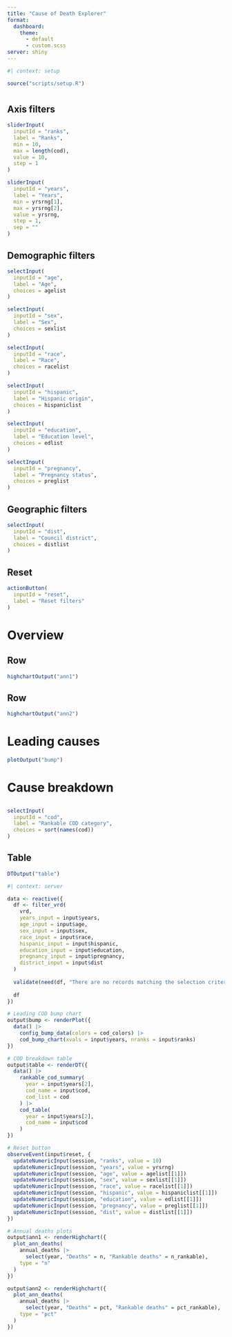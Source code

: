 ```yaml
---
title: "Cause of Death Explorer"
format:
  dashboard:
    theme:
      - default
      - custom.scss
server: shiny
---
```


```r
#| context: setup

source("scripts/setup.R")
```

# {.sidebar}

## Axis filters

```r
sliderInput(
  inputId = "ranks",
  label = "Ranks",
  min = 10,
  max = length(cod),
  value = 10,
  step = 1
)

sliderInput(
  inputId = "years",
  label = "Years",
  min = yrsrng[1],
  max = yrsrng[2],
  value = yrsrng,
  step = 1,
  sep = ""
)
```

## Demographic filters

```r
selectInput(
  inputId = "age",
  label = "Age",
  choices = agelist
)

selectInput(
  inputId = "sex",
  label = "Sex",
  choices = sexlist
)

selectInput(
  inputId = "race",
  label = "Race",
  choices = racelist
)

selectInput(
  inputId = "hispanic",
  label = "Hispanic origin",
  choices = hispaniclist
)

selectInput(
  inputId = "education",
  label = "Education level",
  choices = edlist
)

selectInput(
  inputId = "pregnancy",
  label = "Pregnancy status",
  choices = preglist
)
```

## Geographic filters

```r
selectInput(
  inputId = "dist",
  label = "Council district",
  choices = distlist
)
```

## Reset

```r
actionButton(
  inputId = "reset",
  label = "Reset filters"
)
```

# Overview

## Row

```r
highchartOutput("ann1")
```

## Row

```r
highchartOutput("ann2")
```

# Leading causes

```r
plotOutput("bump")
```

# Cause breakdown

## {.toolbar}

```r
selectInput(
  inputId = "cod",
  label = "Rankable COD category",
  choices = sort(names(cod))
)
```

## Table

```r
DTOutput("table")
```

```r
#| context: server

data <- reactive({
  df <- filter_vrd(
    vrd,
    years_input = input$years,
    age_input = input$age,
    sex_input = input$sex,
    race_input = input$race,
    hispanic_input = input$hispanic,
    education_input = input$education,
    pregnancy_input = input$pregnancy,
    district_input = input$dist
  )
  
  validate(need(df, "There are no records matching the selection criteria"))
  
  df
})

# Leading COD bump chart
output$bump <- renderPlot({
  data() |>
    config_bump_data(colors = cod_colors) |>
    cod_bump_chart(xvals = input$years, nranks = input$ranks)
})

# COD breakdown table
output$table <- renderDT({
  data() |>
    rankable_cod_summary(
      year = input$years[2],
      cod_name = input$cod,
      cod_list = cod
    ) |>
    cod_table(
      year = input$years[2],
      cod_name = input$cod
    )
})

# Reset button
observeEvent(input$reset, {
  updateNumericInput(session, "ranks", value = 10)
  updateNumericInput(session, "years", value = yrsrng)
  updateNumericInput(session, "age", value = agelist[[1]])
  updateNumericInput(session, "sex", value = sexlist[[1]])
  updateNumericInput(session, "race", value = racelist[[1]])
  updateNumericInput(session, "hispanic", value = hispaniclist[[1]])
  updateNumericInput(session, "education", value = edlist[[1]])
  updateNumericInput(session, "pregnancy", value = preglist[[1]])
  updateNumericInput(session, "dist", value = distlist[[1]])
})

# Annual deaths plots
output$ann1 <- renderHighchart({
  plot_ann_deaths(
    annual_deaths |>
      select(year, "Deaths" = n, "Rankable deaths" = n_rankable),
    type = "n"
  )
})

output$ann2 <- renderHighchart({
  plot_ann_deaths(
    annual_deaths |>
      select(year, "Deaths" = pct, "Rankable deaths" = pct_rankable),
    type = "pct"
  )
})
```



